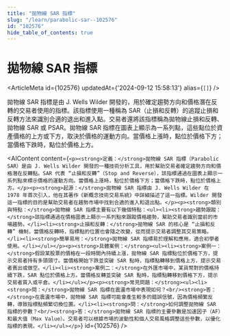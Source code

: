 ```yaml
---
title: "拋物線 SAR 指標"
slug: "/learn/parabolic-sar--102576"
id: "102576"
hide_table_of_contents: true
---
```



# 拋物線 SAR 指標

<ArticleMeta id={102576} updatedAt={'2024-09-12 15:58:13'} alias={`[]`} />
<div className='border-solid border-b border-t-0 my-4 border-[var(--ifm-color-gray-300)]' />

拋物線 SAR 指標是由 J. Wells Wilder 開發的，用於確定趨勢方向和價格潛在反轉的交易者使用的指標。該指標使用一種稱為 SAR（止損和反轉）的追蹤止損和反轉方法來識別合適的退出和進入點。交易者還將該指標稱為拋物線止損和反轉、拋物線 SAR 或 PSAR。拋物線 SAR 指標在圖表上顯示為一系列點，這些點位於資產價格的上方或下方，取決於價格的運動方向。當價格上漲時，點位於價格下方；當價格下跌時，點位於價格上方。

<AIContent content={`<p><strong>定義：</strong>拋物線 SAR 指標（Parabolic SAR）是由 J. Wells Wilder 開發的一種技術分析工具，用於幫助交易者確定趨勢方向和價格潛在反轉點。SAR 代表 “止損和反轉”（Stop and Reverse），該指標通過在圖表上顯示一系列點來標示價格的運動方向。當價格上漲時，點位於價格下方；當價格下跌時，點位於價格上方。</p><p><strong>起源：</strong>拋物線 SAR 指標由 J. Wells Wilder 在 1978 年首次引入，他在其著作《新概念技術交易系統》中詳細描述了這一指標。Wilder 開發這一指標的目的是幫助交易者在趨勢市場中找到合適的進入和退出點。</p><p><strong>類別與特點：</strong>拋物線 SAR 指標主要有以下幾個特點：<ul><li><strong>趨勢跟蹤：</strong>該指標通過在價格圖表上顯示一系列點來跟蹤價格趨勢，幫助交易者識別當前的市場趨勢。</li><li><strong>止損和反轉：</strong>拋物線 SAR 的核心是 “止損和反轉” 機制，當價格反轉時，指標點的位置也會隨之改變，從而提示交易者調整其交易策略。</li><li><strong>簡單易用：</strong>拋物線 SAR 指標易於理解和應用，適合初學者使用。</li></ul></p><p><strong>具體案例：</strong><ul><li><strong>案例一：</strong>假設某股票的價格在一段時間內持續上漲，拋物線 SAR 指標點位於價格下方，提示交易者持有多頭頭寸。當價格開始下跌並突破 SAR 點時，指標點轉移到價格上方，提示交易者賣出或做空。</li><li><strong>案例二：</strong>在外匯市場中，某貨幣對的價格持續下跌，SAR 點位於價格上方。當價格反轉並突破 SAR 點時，指標點轉移到價格下方，提示交易者買入或平倉。</li></ul></p><p><strong>常見問題：</strong><ul><li><strong>問：</strong>拋物線 SAR 指標在震盪市場中表現如何？<br/><strong>答：</strong>在震盪市場中，拋物線 SAR 指標可能會產生較多的錯誤信號，因為價格頻繁反轉，導致指標點頻繁切換位置。</li><li><strong>問：</strong>如何調整拋物線 SAR 指標的參數？<br/><strong>答：</strong>拋物線 SAR 指標的主要參數是加速因子（AF）和最大值（Max Value）。交易者可以根據市場的波動性和個人交易風格調整這些參數，以優化指標的表現。</li></ul></p>`} id={102576} />
